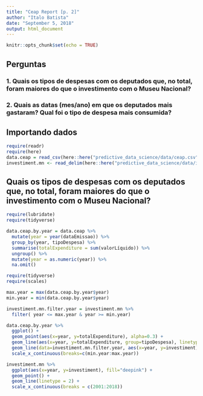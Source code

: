 ```yaml
---
title: "Ceap Report [p. 2]"
author: "Italo Batista"
date: "September 5, 2018"
output: html_document
---
```


```r
knitr::opts_chunk$set(echo = TRUE)
```

## Perguntas
### 1. Quais os tipos de despesas com os deputados que, no total, foram maiores do que o investimento com o Museu Nacional?
### 2. Quais as datas (mes/ano) em que os deputados mais gastaram? Qual foi o tipo de despesa mais consumida?

## Importando dados

```r
require(readr)
require(here)
data.ceap = read_csv(here::here("predictive_data_science/data/ceap.csv"))
investiment.mn <- read_delim(here::here("predictive_data_science/data/investimento-mn.csv"), delim="\t", escape_double = FALSE, trim_ws = TRUE)
```

## Quais os tipos de despesas com os deputados que, no total, foram maiores do que o investimento com o Museu Nacional?

```r
require(lubridate)
require(tidyverse)

data.ceap.by.year = data.ceap %>%
  mutate(year = year(dataEmissao)) %>%
  group_by(year, tipoDespesa) %>%
  summarise(totalExpenditure = sum(valorLíquido)) %>%
  ungroup() %>%
  mutate(year = as.numeric(year)) %>%
  na.omit()
```

```r
require(tidyverse)
require(scales)

max.year = max(data.ceap.by.year$year)
min.year = min(data.ceap.by.year$year)

investiment.mn.filter.year = investiment.mn %>%
  filter( year <= max.year & year >= min.year)

data.ceap.by.year %>%
  ggplot() +
  geom_point(aes(x=year, y=totalExpenditure), alpha=0.3) + 
  geom_line(aes(x=year, y=totalExpenditure, group=tipoDespesa), linetype = 2, size=0.3) +
  geom_line(data=investiment.mn.filter.year, aes(x=year, y=investiment), color="red") +
  scale_x_continuous(breaks=c(min.year:max.year))

```

```r
investiment.mn %>%
  ggplot(aes(x=year, y=investiment), fill="deepink") +
  geom_point() + 
  geom_line(linetype = 2) +
  scale_x_continuous(breaks = c(2001:2018))
```

```r

```

```r

```

```r

```